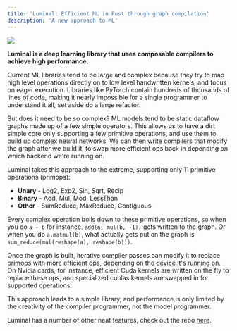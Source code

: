 ```yaml
---
title: 'Luminal: Efficient ML in Rust through graph compilation'
description: 'A new approach to ML'
---
```

![](https://raw.githubusercontent.com/jafioti/luminal/main/dag.jpeg)

**Luminal is a deep learning library that uses composable compilers to achieve high performance.**

Current ML libraries tend to be large and complex because they try to map high level operations directly on to low level handwritten kernels, and focus on eager execution. Libraries like PyTorch contain hundreds of thousands of lines of code, making it nearly impossible for a single programmer to understand it all, set aside do a large refactor.

But does it need to be so complex? ML models tend to be static dataflow graphs made up of a few simple operators. This allows us to have a dirt simple core only supporting a few primitive operations, and use them to build up complex neural networks. We can then write compilers that modify the graph after we build it, to swap more efficient ops back in depending on which backend we're running on.

Luminal takes this approach to the extreme, supporting only 11 primitive operations (primops):
- **Unary** - Log2, Exp2, Sin, Sqrt, Recip
- **Binary** - Add, Mul, Mod, LessThan
- **Other** - SumReduce, MaxReduce, Contiguous

Every complex operation boils down to these primitive operations, so when you do `a - b` for instance, `add(a, mul(b, -1))` gets written to the graph. Or when you do `a.matmul(b)`, what actually gets put on the graph is `sum_reduce(mul(reshape(a), reshape(b)))`.

Once the graph is built, iterative compiler passes can modify it to replace primops with more efficient ops, depending on the device it's running on. On Nvidia cards, for instance, efficient Cuda kernels are written on the fly to replace these ops, and specialized cublas kernels are swapped in for supported operations.

This approach leads to a simple library, and performance is only limited by the creativity of the compiler programmer, not the model programmer.

Luminal has a number of other neat features, check out the repo [here](https://github.com/jafioti/luminal).
